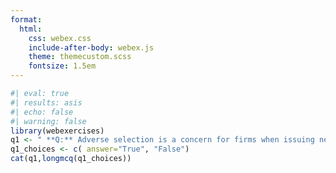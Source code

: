 ```yaml
---
format:
  html:
    css: webex.css
    include-after-body: webex.js
    theme: themecustom.scss
    fontsize: 1.5em
---
```

```r
#| eval: true
#| results: asis
#| echo: false
#| warning: false
library(webexercises)
q1 <- " **Q:** Adverse selection is a concern for firms when issuing new equity, and it refers to the potential presence of hidden information that can affect investor interest in newly issued shares."
q1_choices <- c( answer="True", "False")
cat(q1,longmcq(q1_choices))
```
